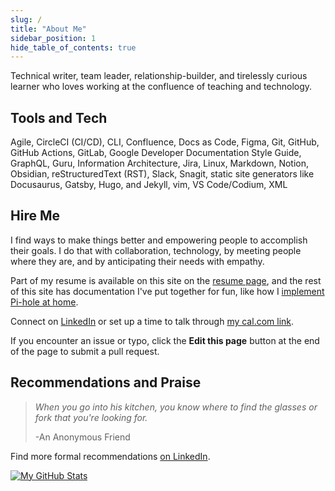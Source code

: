 ```yaml
---
slug: /
title: "About Me"
sidebar_position: 1
hide_table_of_contents: true
---
```


Technical writer, team leader, relationship-builder, and tirelessly curious learner who loves working at the confluence of teaching and technology.

## Tools and Tech

Agile, CircleCI (CI/CD), CLI, Confluence, Docs as Code, Figma, Git, GitHub, GitHub Actions, GitLab, Google Developer Documentation Style Guide, GraphQL, Guru, Information Architecture, Jira, Linux, Markdown, Notion, Obsidian, reStructuredText (RST), Slack, Snagit, static site generators like Docusaurus, Gatsby, Hugo, and Jekyll, vim, VS Code/Codium, XML

## Hire Me

I find ways to make things better and empowering people to accomplish their goals. I do that with collaboration, technology, by meeting people where they are, and by anticipating their needs with empathy.

Part of my resume is available on this site on the [resume page](about-me/resume), and the rest of this site has documentation I've put together for fun, like how I [implement Pi-hole at home](docs/pi-hole).

Connect on [LinkedIn](https://www.linkedin.com/in/edward-angert/) or set up a time to talk through [my cal.com link](https://cal.com/edwardangert).

If you encounter an issue or typo, click the **Edit this page** button at the end of the page to submit a pull request.

## Recommendations and Praise

> _When you go into his kitchen, you know where to find the glasses or fork that you're looking for._
>
> -An Anonymous Friend

Find more formal recommendations [on LinkedIn](https://www.linkedin.com/in/edward-angert/details/recommendations/?detailScreenTabIndex=0).

[![My GitHub Stats](https://github-readme-stats.vercel.app/api/?username=EdwardAngert&count_private=true&theme=dracula&showicons=true)](https://github.com/EdwardAngert)
